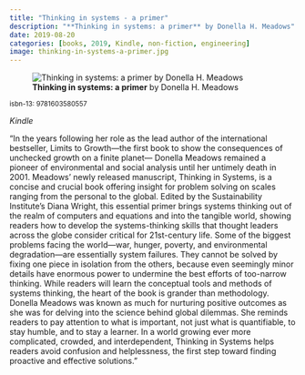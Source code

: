 ```yaml
---
title: "Thinking in systems - a primer"
description: "**Thinking in systems: a primer** by Donella H. Meadows"
date: 2019-08-20
categories: [books, 2019, Kindle, non-fiction, engineering]
image: thinking-in-systems-a-primer.jpg
---
```

![**Thinking in systems: a primer** by Donella H. Meadows](thinking-in-systems-a-primer.jpg){fig-align="left"}

<sup>isbn-13: 9781603580557</sup>

*Kindle*

"In the years following her role as the lead author of the international
bestseller, Limits to Growth—the first book to show the consequences of
unchecked growth on a finite planet— Donella Meadows remained a pioneer of
environmental and social analysis until her untimely death in 2001.
Meadows' newly released manuscript, Thinking in Systems, is a concise and
crucial book offering insight for problem solving on scales ranging from
the personal to the global. Edited by the Sustainability Institute's Diana
Wright, this essential primer brings systems thinking out of the realm of
computers and equations and into the tangible world, showing readers how to
develop the systems-thinking skills that thought leaders across the globe
consider critical for 21st-century life. Some of the biggest problems
facing the world—war, hunger, poverty, and environmental degradation—are
essentially system failures. They cannot be solved by fixing one piece in
isolation from the others, because even seemingly minor details have
enormous power to undermine the best efforts of too-narrow thinking. While
readers will learn the conceptual tools and methods of systems thinking,
the heart of the book is grander than methodology. Donella Meadows was
known as much for nurturing positive outcomes as she was for delving into
the science behind global dilemmas. She reminds readers to pay attention to
what is important, not just what is quantifiable, to stay humble, and to
stay a learner. In a world growing ever more complicated, crowded, and
interdependent, Thinking in Systems helps readers avoid confusion and
helplessness, the first step toward finding proactive and effective
solutions."